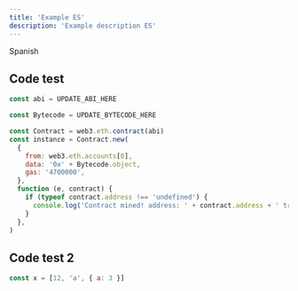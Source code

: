 ```yaml
---
title: 'Example ES'
description: 'Example description ES'
---
```


Spanish

## Code test

```js ln={8-10} viewlines
const abi = UPDATE_ABI_HERE

const Bytecode = UPDATE_BYTECODE_HERE

const Contract = web3.eth.contract(abi)
const instance = Contract.new(
  {
    from: web3.eth.accounts[0],
    data: '0x' + Bytecode.object,
    gas: '4700000',
  },
  function (e, contract) {
    if (typeof contract.address !== 'undefined') {
      console.log('Contract mined! address: ' + contract.address + ' transactionHash: ' + contract.transactionHash)
    }
  },
)
```

## Code test 2

```js
const x = [12, 'a', { a: 3 }]
```
